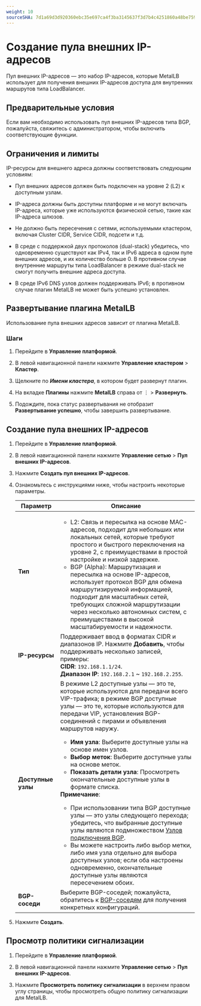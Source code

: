 ```yaml
---
weight: 10
sourceSHA: 7d1a69d3d920360ebc35e697ca4f3ba3145637f3d7b4c4251860a48be7593948
---
```


# Создание пула внешних IP-адресов

Пул внешних IP-адресов — это набор IP-адресов, которые MetalLB использует для получения внешних IP-адресов доступа для внутренних маршрутов типа LoadBalancer.

## Предварительные условия

Если вам необходимо использовать пул внешних IP-адресов типа BGP, пожалуйста, свяжитесь с администратором, чтобы включить соответствующие функции.

## Ограничения и лимиты

IP-ресурсы для внешнего адреса должны соответствовать следующим условиям:

- Пул внешних адресов должен быть подключен на уровне 2 (L2) к доступным узлам.

- IP-адреса должны быть доступны платформе и не могут включать IP-адреса, которые уже используются физической сетью, такие как IP-адреса шлюзов.

- Не должно быть пересечения с сетями, используемыми кластером, включая Cluster CIDR, Service CIDR, подсети и т.д.

- В среде с поддержкой двух протоколов (dual-stack) убедитесь, что одновременно существуют как IPv4, так и IPv6 адреса в одном пуле внешних адресов, и их количество больше 0. В противном случае внутренние маршруты типа LoadBalancer в режиме dual-stack не смогут получить внешние адреса доступа.

- В среде IPv6 DNS узлов должен поддерживать IPv6; в противном случае плагин MetalLB не может быть успешно установлен.

## Развертывание плагина MetalLB

Использование пула внешних адресов зависит от плагина MetalLB.

### Шаги

1. Перейдите в **Управление платформой**.

2. В левой навигационной панели нажмите **Управление кластером** > **Кластер**.

3. Щелкните по ***Имени кластера***, в котором будет развернут плагин.

4. На вкладке **Плагины** нажмите **MetalLB** справа от ⋮ > **Развернуть**.

5. Подождите, пока статус развертывания не отобразит **Развертывание успешно**, чтобы завершить развертывание.

## Создание пула внешних IP-адресов

1. Перейдите в **Управление платформой**.

2. В левой навигационной панели нажмите **Управление сетью** > **Пул внешних IP-адресов**.

3. Нажмите **Создать пул внешних IP-адресов**.

4. Ознакомьтесь с инструкциями ниже, чтобы настроить некоторые параметры.

   | Параметр           | Описание                                                                                                                                                                                                                                                                                                                                                                                                                                                                                                                                                                                                                                                                                                                                                                                                                                                     |
   | ------------------- | --------------------------------------------------------------------------------------------------------------------------------------------------------------------------------------------------------------------------------------------------------------------------------------------------------------------------------------------------------------------------------------------------------------------------------------------------------------------------------------------------------------------------------------------------------------------------------------------------------------------------------------------------------------------------------------------------------------------------------------------------------------------------------------------------------------------------------------------------------------- |
   | **Тип**            | <ul><li>L2: Связь и пересылка на основе MAC-адресов, подходит для небольших или локальных сетей, которые требуют простого и быстрого переключения на уровне 2, с преимуществами в простой настройке и низкой задержке.</li><li>BGP (Alpha): Маршрутизация и пересылка на основе IP-адресов, использует протокол BGP для обмена маршрутизируемой информацией, подходит для масштабных сетей, требующих сложной маршрутизации через несколько автономных систем, с преимуществами в высокой масштабируемости и надежности.</li></ul>                                                                                                                                                                                                                                                                                                                                                 |
   | **IP-ресурсы**    | Поддерживает ввод в форматах CIDR и диапазонов IP. Нажмите **Добавить**, чтобы поддерживать несколько записей, примеры:<br />**CIDR**: `192.168.1.1/24`.<br />**Диапазон IP**: `192.168.2.1` ~ `192.168.2.255`.                                                                                                                                                                                                                                                                                                                                                                                                                                                                                                                                                                                                                                                               |
   | **Доступные узлы** | В режиме L2 доступные узлы — это те, которые используются для передачи всего VIP-трафика; в режиме BGP доступные узлы — это те, которые используются для передачи VIP, установления BGP-соединений с пирами и объявления маршрутов наружу. <ul><li><b>Имя узла</b>: Выберите доступные узлы на основе имен узлов.</li><li><b>Выбор меток</b>: Выберите доступные узлы на основе меток.</li><li><b>Показать детали узла</b>: Просмотреть окончательные доступные узлы в формате списка.</li></ul><b>Примечание</b>: <ul><li>При использовании типа BGP доступные узлы — это узлы следующего перехода; убедитесь, что выбранные доступные узлы являются подмножеством [Узлов подключения BGP](./create_bgppeer.mdx).</li><li>Вы можете настроить либо выбор метки, либо имя узла отдельно для выбора доступных узлов; если оба настроены одновременно, окончательные доступные узлы являются пересечением обоих.</li></ul> |
   | **BGP-соседи**       | Выберите BGP-соседей; пожалуйста, обратитесь к [BGP-соседям](./create_bgppeer.mdx) для получения конкретных конфигураций.                                                                                                                                                                                                                                                                                                                                                                                                                                                                                                                                                                                                                                                                                                                                                                |

5. Нажмите **Создать**.

## Просмотр политики сигнализации

1. Перейдите в **Управление платформой**.

2. В левой навигационной панели нажмите **Управление сетью** > **Пул внешних IP-адресов**.

3. Нажмите **Просмотреть политику сигнализации** в верхнем правом углу страницы, чтобы просмотреть общую политику сигнализации для MetalLB.
